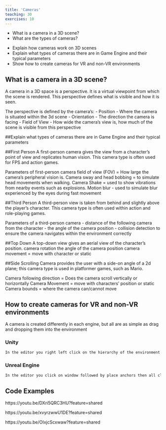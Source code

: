 ```yaml
---
title: 'Cameras'
teaching: 30
exercises: 10
---
```


:::::::::::::::::::::::::::::::::::::: questions 

- What is a camera in a 3D scene?
- What are the types of cameras?

::::::::::::::::::::::::::::::::::::::::::::::::

::::::::::::::::::::::::::::::::::::: objectives

- Explain how cameras work on 3D scenes
- Explain what types of cameras there are in Game Engine and their typical parameters
- Show how to create cameras for VR and non-VR environments

::::::::::::::::::::::::::::::::::::::::::::::::

## What is a camera in a 3D scene?

A camera in a 3D space is a perspective. It is a virtual viewpoint from which the scene is rendered.
This perspective defines what is visible and how it is seen.

The perspective is defined by the camera's:
    - Position
      - Where the camera is situated within the 3d scene
    - Orientation
      - The direction the camera is facing
    - Field of View
      - How wide the camera's view is, how much of the scene is visible from this perspective

##Explain what types of cameras there are in Game Engine and their typical parameters

##First Person
A first-person camera gives the view from a character's point of view and replicates human vision. This camera type is often used for FPS and action games. 

Parameters of first-person camera 
field of view (FOV) = How large the camera's peripheral vision is. 
Camera sway and head bobbing =  to simulate head movements when walking.
Camera Shake = used to show vibrations from nearby events such as explosions. 
Motion blur - used to simulate blur experienced by the eyes during fast movement

##Third Person
A third-person view is taken from behind and slightly above the player's character. This camera type is often used within action and role-playing games.

Parameters of a third-person camera
- distance of the following camera from the character 
- the angle of the camera position
- collision detection to ensure the camera navigates within the environment correctly 

##Top Down
A top-down view gives an aerial view of the character's position. 
camera rotation 
the angle of the camera position 
camera movement = move with character or static 

##Side Scrolling Camera 
provides the user with a side-on angle of a 2d plane; this camera type is used in platformer games, such as Mario.

Camera following direction = Does the camera scroll vertically or horizontally 
Camera Movement = move with characters' position or static 
Camera bounds = where the camera can/cannot move 

## How to create cameras for VR and non-VR environments

A camera is created differently in each engine, but all are as simple as drag and dropping them into the environment

### Unity
```txt
In the editor you right left click on the hierarchy of the environment and then in the drop-down menu click camera which will create a new camera in the environment.
```

### Unreal Engine
```txt
In the editor you click on window followed by place anchors then all classes and then to place a camera you drag the camera anchor into the environment where you want it
```

## Code Examples

https://youtu.be/DXri5QRC3HU?feature=shared

https://youtu.be/xvyrzwwU1DE?feature=shared

https://youtu.be/OIxjcScxwaw?feature=shared
